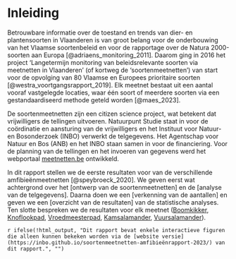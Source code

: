 <!-- hier komt de inhoudstafel bij pdf -->

\mainmatter

# Inleiding

Betrouwbare informatie over de toestand en trends van dier- en plantensoorten in Vlaanderen is van groot belang voor de onderbouwing van het Vlaamse soortenbeleid en voor de rapportage over de Natura 2000-soorten aan Europa [@adriaens_monitoring_2011].
Daarom ging in 2016 het project 'Langetermijn monitoring van beleidsrelevante soorten via meetnetten in Vlaanderen' (of kortweg de 'soortenmeetnetten') van start voor de opvolging van 80 Vlaamse en Europees prioritaire soorten [@westra_voortgangsrapport_2019].
Elk meetnet bestaat uit een aantal vooraf vastgelegde locaties, waar één soort of meerdere soorten via een gestandaardiseerd methode geteld worden [@maes_2023].

De soortenmeetnetten zijn een citizen science project, wat betekent dat vrijwilligers de tellingen uitvoeren.
Natuurpunt Studie staat in voor de coördinatie en aansturing van de vrijwilligers en het Instituut voor Natuur- en Bosonderzoek (INBO) verwerkt de telgegevens.
Het Agentschap voor Natuur en Bos (ANB) en het INBO staan samen in voor de financiering.
Voor de planning van de tellingen en het invoeren van gegevens werd het webportaal [meetnetten.be](https://www.meetnetten.be) ontwikkeld.

In dit rapport stellen we de eerste resultaten voor van de verschillende amfibieënmeetnetten [@speybroeck_2020].
We geven eerst wat achtergrond over het [ontwerp van de soortenmeetnetten] en de [analyse van de telgegevens].
Daarna doen we een [verkenning van de aantallen] en geven we een [overzicht van de resultaten] van de statistische analyses.
Ten slotte bespreken we de resultaten voor elk meetnet ([Boomkikker](#boomkikker), [Knoflookpad](#knoflookpad), [Vroedmeesterpad](#vroedmeesterpad), [Kamsalamander](#kamsalamander), [Vuursalamander](#vuursalamander)).

`r ifelse(!html_output, "Dit rapport bevat enkele interactieve figuren die alleen kunnen bekeken worden via de [website versie](https://inbo.github.io/soortenmeetnetten-amfibieënrapport-2023/) van dit rapport.", "")`
